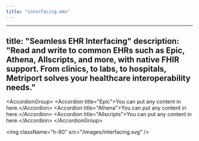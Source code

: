 ```yaml
---
title: "interfacing.mdx"
---
```


---
title: "Seamless EHR Interfacing"
description:
  "Read and write to common EHRs such as Epic, Athena, Allscripts, and more,
  with native FHIR support. From clinics, to labs, to hospitals, Metriport
  solves your healthcare interoperability needs."
---

&lt;AccordionGroup&gt;
  &lt;Accordion title="Epic"&gt;You can put any content in here.&lt;/Accordion&gt;
  &lt;Accordion title="Athena"&gt;You can put any content in here.&lt;/Accordion&gt;
  &lt;Accordion title="Allscripts"&gt;You can put any content in here.&lt;/Accordion&gt;
&lt;/AccordionGroup&gt;

&lt;img className="h-80" src="/images/interfacing.svg" /&gt;
